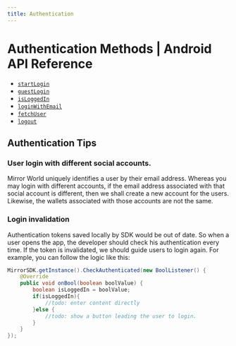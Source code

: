 ```yaml
---
title: Authentication
---
```


# Authentication Methods | Android API Reference

- [`startLogin`](/api-reference/android/authentication/startLogin)
- [`guestLogin`](/api-reference/android/authentication/guestLogin)
- [`isLoggedIn`](/api-reference/android/authentication/isLoggedIn)
- [`loginWithEmail`](/api-reference/android/authentication/loginWithEmail)
- [`fetchUser`](/api-reference/android/authentication/fetchUser)
- [`logout`](/api-reference/android/authentication/logout)


## Authentication Tips

### User login with different social accounts.
Mirror World uniquely identifies a user by their email address. Whereas you may login with different accounts,
if the email address associated with that social account is different,
then we shall create a new account for the users. Likewise, the wallets associated with those accounts are not the same.

### Login invalidation

Authentication tokens saved locally by SDK would be out of date. So when a user opens the app, the developer should check his authentication every time. If the token is invalidated, we should guide users to login again.
For example, you can follow the logic like this:

```java
MirrorSDK.getInstance().CheckAuthenticated(new BoolListener() {
    @Override
    public void onBool(boolean boolValue) {
        boolean isLoggedIn = boolValue;
        if(isLoggedIn){
            //todo: enter content directly
        }else {
            //todo: show a button leading the user to login.
        }
    }
});
```
